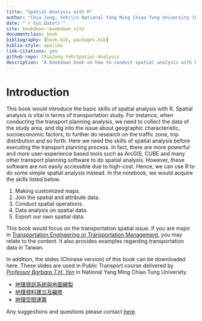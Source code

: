 ```yaml
--- 
title: "Spatial Analysis with R"
author: "Chia Jung, Yeh\\\n National Yang Ming Chiao Tung University (NYCU), Taiwan"
date: "`r Sys.Date()`"
site: bookdown::bookdown_site
documentclass: book
bibliography: [book.bib, packages.bib]
biblio-style: apalike
link-citations: yes
github-repo: ChiaJung-Yeh/Spatial-Analysis
description: "A bookdown book on how to conduct spatial analysis with R."
---
```



# **Introduction**

This book would introduce the basic skills of spatial analysis with R. Spatial analysis is vital in terms of transportation study. For instance, when conducting the transport planning analysis, we need to collect the data of the study area, and dig into the issue about geographic characteristic, socioeconomic factors, to further do research on the traffic zone, trip distribution and so forth. Here we need the skills of spatial analysis before executing the transport planning process. In fact, there are more powerful and more user-experience based tools such as ArcGIS, CUBE and many other transport planning software to do spatial analysis. However, these software are not easily accessible due to high-cost. Hence, we can use R to do some simple spatial analysis instead. In the notebook, we would acquire the skills listed below.  

1. Making customized maps.  
2. Join the spatial and attribute data.  
3. Conduct spatial operations.  
4. Data analysis on spatial data.  
5. Export our own spatial data.  

This book would focus on the transportation spatial issue. If you are major in [Transportation Engineering or Transportation Management](https://www.tlm.nctu.edu.tw/en/), you may relate to the content. It also provides examples regarding transportation data in Taiwan.  

In addition, the slides (Chinese version) of this book can be downloaded here. These slides are used in Public Transport course delivered by [_Professor Barbara T.H. Yen_](https://tlm.nycu.edu.tw/en/faculty/%e9%96%bb%e5%a7%bf%e6%85%a7/) in National Yang Ming Chiao Tung University.  

* [地理資訊系統與地圖繪製](https://github.com/ChiaJung-Yeh/Spatial-Analysis/raw/master/ppt/%E5%9C%B0%E7%90%86%E8%B3%87%E8%A8%8A%E7%B3%BB%E7%B5%B1%E8%88%87%E5%9C%B0%E5%9C%96%E7%B9%AA%E8%A3%BD.pptx)  
* [地理資料建立及編修](https://github.com/ChiaJung-Yeh/Spatial-Analysis/raw/master/ppt/%E5%9C%B0%E7%90%86%E8%B3%87%E6%96%99%E5%BB%BA%E7%AB%8B%E5%8F%8A%E7%B7%A8%E4%BF%AE.pptx)  
* [地理空間運算](https://github.com/ChiaJung-Yeh/Spatial-Analysis/raw/master/ppt/%E5%9C%B0%E7%90%86%E7%A9%BA%E9%96%93%E9%81%8B%E7%AE%97.pptx)  

Any suggestions and questions please contact <a href="mailto:1328robert@gmail.com"><u>here</u></a>.
<br/>

